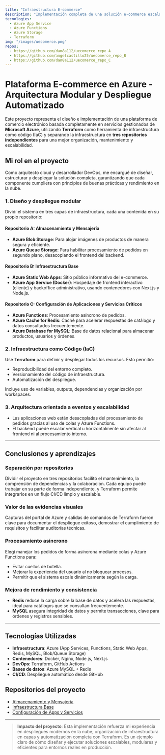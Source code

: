```yaml
---
title: "Infraestructura E-commerce"
description: "Implementación completa de una solución e-commerce escalable, separando componentes clave en múltiples repositorios y utilizando servicios cloud nativos."
tecnologies:
  - Azure App Service
  - Azure Functions
  - Azure Storage
  - Terraform
img: "/images/uecomerce.png"
repos:
  - https://github.com/dan8a112/uecomerce_repo_A
  - https://github.com/angelcastillo25/uecomerce_repo_B
  - https://github.com/dan8a112/uecomerce_repo_C
---
```


# Plataforma E-commerce en Azure - Arquitectura Modular y Despliegue Automatizado

Este proyecto representa el diseño e implementación de una plataforma de comercio electrónico basada completamente en servicios gestionados de **Microsoft Azure**, utilizando **Terraform** como herramienta de infraestructura como código (IaC) y separando la infraestructura en **tres repositorios independientes** para una mejor organización, mantenimiento y escalabilidad.

## Mi rol en el proyecto

Como arquitecto cloud y desarrollador DevOps, me encargué de diseñar, estructurar y desplegar la solución completa, garantizando que cada componente cumpliera con principios de buenas prácticas y rendimiento en la nube.

### 1. Diseño y despliegue modular

Dividí el sistema en tres capas de infraestructura, cada una contenida en su propio repositorio:

#### Repositorio A: Almacenamiento y Mensajería

- **Azure Blob Storage**: Para alojar imágenes de productos de manera segura y eficiente.
- **Azure Queue Storage**: Para habilitar procesamiento de pedidos en segundo plano, desacoplando el frontend del backend.

#### Repositorio B: Infraestructura Base

- **Azure Static Web Apps**: Sitio público informativo del e-commerce.
- **Azure App Service (Docker)**: Hospedaje de frontend interactivo (cliente) y backoffice administrativo, usando contenedores con Next.js y Node.js.

#### Repositorio C: Configuración de Aplicaciones y Servicios Críticos

- **Azure Functions**: Procesamiento asíncrono de pedidos.
- **Azure Cache for Redis**: Caché para acelerar respuestas de catálogo y datos consultados frecuentemente.
- **Azure Database for MySQL**: Base de datos relacional para almacenar productos, usuarios y órdenes.

### 2. Infraestructura como Código (IaC)

Usé **Terraform** para definir y desplegar todos los recursos. Esto permitió:

- Reproducibilidad del entorno completo.
- Versionamiento del código de infraestructura.
- Automatización del despliegue.

Incluye uso de variables, outputs, dependencias y organización por workspaces.

### 3. Arquitectura orientada a eventos y escalabilidad

- Las aplicaciones web están desacopladas del procesamiento de pedidos gracias al uso de colas y Azure Functions.
- El backend puede escalar vertical u horizontalmente sin afectar al frontend ni al procesamiento interno.

---

## Conclusiones y aprendizajes

### Separación por repositorios

Dividir el proyecto en tres repositorios facilitó el mantenimiento, la comprensión de dependencias y la colaboración. Cada equipo puede trabajar en su parte de forma independiente, y Terraform permite integrarlos en un flujo CI/CD limpio y escalable.

### Valor de las evidencias visuales

Capturas del portal de Azure y salidas de comandos de Terraform fueron clave para documentar el despliegue exitoso, demostrar el cumplimiento de requisitos y facilitar auditorías técnicas.

### Procesamiento asíncrono

Elegí manejar los pedidos de forma asíncrona mediante colas y Azure Functions para:

- Evitar cuellos de botella.
- Mejorar la experiencia del usuario al no bloquear procesos.
- Permitir que el sistema escale dinámicamente según la carga.

### Mejora de rendimiento y consistencia

- **Redis** reduce la carga sobre la base de datos y acelera las respuestas, ideal para catálogos que se consultan frecuentemente.
- **MySQL** asegura integridad de datos y permite transacciones, clave para órdenes y registros sensibles.

---

## Tecnologías Utilizadas

- **Infraestructura**: Azure (App Services, Functions, Static Web Apps, Redis, MySQL, Blob/Queue Storage)
- **Contenedores**: Docker, Nginx, Node.js, Next.js
- **DevOps**: Terraform, GitHub Actions
- **Bases de datos**: Azure MySQL + Redis
- **CI/CD**: Despliegue automático desde GitHub

## Repositorios del proyecto

- [Almacenamiento y Mensajería](https://github.com/angelcastillo25/ecommerce-almacenamiento-mensajeria)
- [Infraestructura Base](https://github.com/angelcastillo25/ecommerce-infraestructura-base)
- [Configuración de Apps y Servicios](https://github.com/angelcastillo25/ecommerce-configuracion-apps)

---

> **Impacto del proyecto**: Esta implementación refuerza mi experiencia en despliegues modernos en la nube, organización de infraestructura en capas y automatización completa con Terraform. Es un ejemplo claro de cómo diseñar y ejecutar soluciones escalables, modulares y eficientes para entornos reales en producción.
